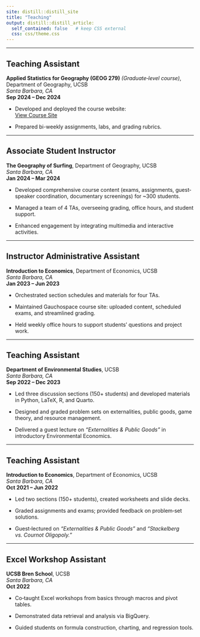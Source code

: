 ```yaml
---
site: distill::distill_site
title: "Teaching"
output: distill::distill_article:
  self_contained: false   # keep CSS external
  css: css/theme.css
---
```




---

## Teaching Assistant  
**Applied Statistics for Geography (GEOG 279)** _(Graduate‑level course)_, Department of Geography, UCSB  
_Santa Barbara, CA_  
**Sep 2024 – Dec 2024**  

- Developed and deployed the course website:  
  <a href="https://geog279-advanced-spatial-statistics.github.io/geog279.github.io/"
     class="btn">
    View Course Site
  </a>

- Prepared bi-weekly assignments, labs, and grading rubrics.

---

## Associate Student Instructor  
**The Geography of Surfing**, Department of Geography, UCSB  
_Santa Barbara, CA_  
**Jan 2024 – Mar 2024**  

- Developed comprehensive course content (exams, assignments, guest‐speaker coordination, documentary screenings) for ~300 students. 

- Managed a team of 4 TAs, overseeing grading, office hours, and student support.  

- Enhanced engagement by integrating multimedia and interactive activities.

---

## Instructor Administrative Assistant  
**Introduction to Economics**, Department of Economics, UCSB  
_Santa Barbara, CA_  
**Jan 2023 – Jun 2023**  

- Orchestrated section schedules and materials for four TAs.  

- Maintained Gauchospace course site: uploaded content, scheduled exams, and streamlined grading.  

- Held weekly office hours to support students’ questions and project work.

---

## Teaching Assistant  
**Department of Environmental Studies**, UCSB  
_Santa Barbara, CA_  
**Sep 2022 – Dec 2023**  

- Led three discussion sections (150+ students) and developed materials in Python, LaTeX, R, and Quarto.  

- Designed and graded problem sets on externalities, public goods, game theory, and resource management.  

- Delivered a guest lecture on _“Externalities & Public Goods”_ in introductory Environmental Economics.

---

## Teaching Assistant  
**Introduction to Economics**, Department of Economics, UCSB  
_Santa Barbara, CA_  
**Oct 2021 – Jun 2022**  

- Led two sections (150+ students), created worksheets and slide decks.  

- Graded assignments and exams; provided feedback on problem‑set solutions.  

- Guest‑lectured on _“Externalities & Public Goods”_ and _“Stackelberg vs. Cournot Oligopoly.”_

---

## Excel Workshop Assistant  
**UCSB Bren School**, UCSB  
_Santa Barbara, CA_  
**Oct 2022**  

- Co‑taught Excel workshops from basics through macros and pivot tables.  

- Demonstrated data retrieval and analysis via BigQuery.  

- Guided students on formula construction, charting, and regression tools.
